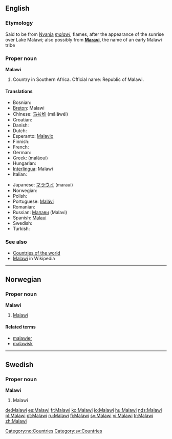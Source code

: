 ==English==

===Etymology===
Said to be from [[w:Nyanja|Nyanja]] ''[[malawi]]'', flames, after the appearance of the sunrise over Lake Malawi; also possibly from '''[[Maravi]]''', the name of an early Malawi tribe

===Proper noun===
'''Malawi'''

# Country in Southern Africa. Official name: Republic of Malawi.

====Translations====
{{top}}
* Bosnian: {{t-|bs|Malavi|m}}
*[[Breton]]: Malawi
*Chinese: [[马拉维]] (mǎlāwéi)
*Croatian: {{t-|hr|Malavi|m}}
* Danish: {{t-|da|Malawi}}
* Dutch: {{t-|nl|Malawi}}
*Esperanto: [[Malavio]]
* Finnish: {{t+|fi|Malawi}}
* French: {{t+|fr|Malawi|m}}
* German: {{t+|de|Malawi}}
*Greek: {{t|el|Μαλάουι|n|sc=Grek}} (maláoui)
* Hungarian: {{t+|hu|Malawi}}
*[[Interlingua]]: Malawi
* Italian: {{t-|it|Malawi|m}}
{{mid}}
*Japanese: [[マラウイ]] (maraui)
* Norwegian: {{t-|no|Malawi}}
* Polish: {{t+|pl|Malawi}}
*Portuguese: [[Malávi]]
* Romanian: {{t-|ro|Malawi}}
*Russian: [[Малави]] (Malavi)
*Spanish: [[Malaui]]
* Swedish: {{t+|sv|Malawi}}
* Turkish: {{t+|tr|Malavi}}
{{bottom}}

===See also===
* [[Countries of the world]]
* [[w:Malawi|Malawi]] in Wikipedia

----

==Norwegian==

===Proper noun===
'''Malawi'''

# [[#English|Malawi]]

====Related terms====
*[[malawier]]
*[[malawisk]]

[[Category:no:Countries]]

----

==Swedish==

===Proper noun===
'''Malawi'''

# Malawi

[[Category:sv:Countries]]

[[de:Malawi]]
[[es:Malawi]]
[[fr:Malawi]]
[[ko:Malawi]]
[[io:Malawi]]
[[hu:Malawi]]
[[nds:Malawi]]
[[pl:Malawi]]
[[pt:Malawi]]
[[ru:Malawi]]
[[fi:Malawi]]
[[sv:Malawi]]
[[vi:Malawi]]
[[tr:Malawi]]
[[zh:Malawi]]